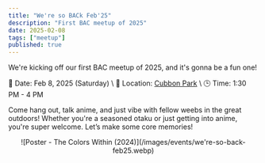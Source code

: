 ```yaml
---
title: "We're so BACk Feb'25"
description: "First BAC meetup of 2025"
date: 2025-02-08
tags: ["meetup"]
published: true
---
```


We're kicking off our first BAC meetup of 2025, and it's gonna be a fun one!

<div style={{'text-align': 'center', 'border': '1px', 'marginTop': '-20px', 'marginBottom': '-20px'}}>
    <div style={{display: 'inline-block', 'text-align': 'left'}}>
        📅 Date: Feb 8, 2025 (Saturday) \
        📍 Location: <a href="https://maps.app.goo.gl/r1th7cJKENSRjcPw6" target="_blank" rel="noopener noreferrer">Cubbon Park</a> \
        🕒 Time: 1:30 PM - 4 PM
    </div>
</div>

Come hang out, talk anime, and just vibe with fellow weebs in the great outdoors! Whether you're a seasoned otaku or just getting into anime, you're super welcome. Let’s make some core memories!

<div align="center">
    ![Poster - The Colors Within (2024)](/images/events/we're-so-back-feb25.webp)
</div>


